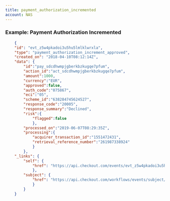 ```yaml
---
title: payment_authorization_incremented
account: NAS
---
```


### Example: Payment Authorization Incremented

```json
    {
    "id": "evt_z5w4pkadoi3u5hu5lmlklwrxla",
    "type": "payment_authorization_increment_approved",
    "created_on": "2018-04-10T08:12:14Z",
    "data": {
   	    "id":"pay_sdcdhwmpjgberkbzkugqe7pfum",
	    "action_id":"act_sdcdhwmpjgberkbzkugqe7pfum",
	    "amount":1000,
	    "currency":"EUR",
	    "approved":false,
	    "auth_code":"075867",
	    "eci":"05",
	    "scheme_id":"638284745624527",
	    "response_code":"20005",
	    "response_summary":"Declined",
	    "risk":{
		    "flagged":false
	        },
	    "processed_on":"2019-06-07T08:29:35Z",
	    "processing":{
		    "acquirer_transaction_id":"1551472431",
		    "retrieval_reference_number":"261987338924"
	        }
        },
    "_links": {
        "self": {
            "href": "https://api.checkout.com/events/evt_z5w4pkadoi3u5hu5lmlklwrxla"
            },
        "subject": {
            "href": "https://api.checkout.com/workflows/events/subject/pay_jlfj2ful7z3u5lbykhy5lzezvm"
            }
        }
    }
```




